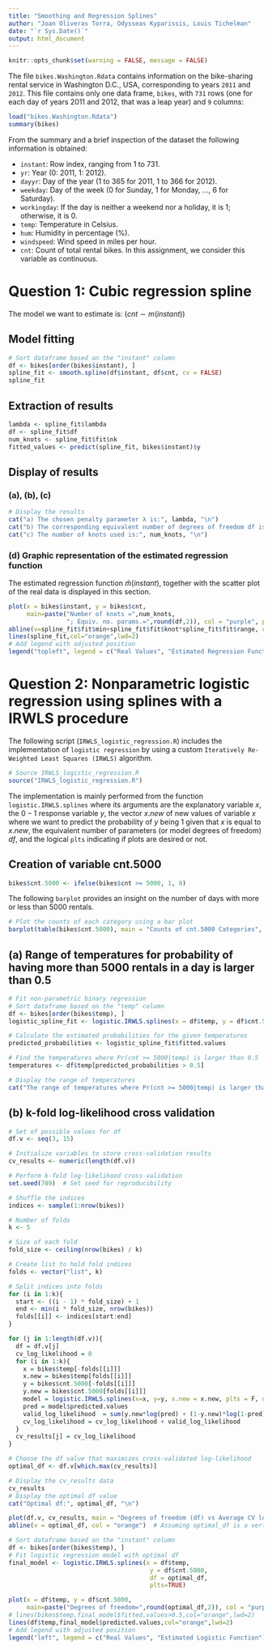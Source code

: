 ```yaml
---
title: "Smoothing and Regression Splines"
author: "Joan Oliveras Torra, Odysseas Kyparissis, Louis Tichelman"
date: "`r Sys.Date()`"
output: html_document
---
```


```r
knitr::opts_chunk$set(warning = FALSE, message = FALSE)
```

The file `bikes.Washington.Rdata` contains information on the bike-sharing rental service in Washington D.C., USA, corresponding to years `2011` and `2012`. This file contains only one data frame, `bikes`, with `731` rows (one for each day of years 2011 and 2012, that was a leap year) and `9` columns:

```r
load("bikes.Washington.Rdata")
summary(bikes)
```

From the summary and a brief inspection of the dataset the following information is obtained:

-   `instant`: Row index, ranging from 1 to 731.
-   `yr`: Year (0: 2011, 1: 2012).
-   `dayyr`: Day of the year (1 to 365 for 2011, 1 to 366 for 2012).
-   `weekday`: Day of the week (0 for Sunday, 1 for Monday, ..., 6 for Saturday).
-   `workingday`: If the day is neither a weekend nor a holiday, it is 1; otherwise, it is 0.
-   `temp`: Temperature in Celsius.
-   `hum`: Humidity in percentage (%).
-   `windspeed`: Wind speed in miles per hour.
-   `cnt`: Count of total rental bikes. In this assignment, we consider this variable as continuous.

# Question 1: Cubic regression spline

The model we want to estimate is: ($cnt \sim m(instant)$)

## Model fitting

```r
# Sort dataframe based on the "instant" column
df <- bikes[order(bikes$instant), ]
spline_fit <- smooth.spline(df$instant, df$cnt, cv = FALSE)
spline_fit
```

## Extraction of results

```r
lambda <- spline_fit$lambda
df <- spline_fit$df
num_knots <- spline_fit$fit$nk
fitted_values <- predict(spline_fit, bikes$instant)$y
```

## Display of results

### (a), (b), (c)

```r
# Display the results
cat("a) The chosen penalty parameter λ is:", lambda, "\n")
cat("b) The corresponding equivalent number of degrees of freedom df is:", df, "\n")
cat("c) The number of knots used is:", num_knots, "\n")
```

### (d) Graphic representation of the estimated regression function

The estimated regression function $\hat m(instant)$, together with the scatter plot of the real data is displayed in this section.


```r
plot(x = bikes$instant, y = bikes$cnt,
     main=paste("Number of knots =",num_knots,
                "; Equiv. no. params.=",round(df,2)), col = "purple", pch = 20)
abline(v=spline_fit$fit$min+spline_fit$fit$knot*spline_fit$fit$range, col=8, lty=2)
lines(spline_fit,col="orange",lwd=2)
# Add legend with adjusted position
legend("topleft", legend = c("Real Values", "Estimated Regression Function"), col = c("purple", "orange"), pch = c(20, NA), lwd = c(NA, 2), cex = 0.8)
```

# Question 2: Nonparametric logistic regression using splines with a IRWLS procedure

The following script (`IRWLS_logistic_regression.R`) includes the implementation of `logistic regression` by using a custom `Iteratively Re-Weighted Least Squares (IRWLS)` algorithm.

```r
# Source IRWLS_logistic_regression.R
source("IRWLS_logistic_regression.R")
```

The implementation is mainly performed from the function `logistic.IRWLS.splines` where its arguments are the explanatory variable $x$, the $0-1$ response variable $y$, the vector $x.new$ of new values of variable $x$ where we want to predict the probability of $y$ being $1$ given that $x$ is equal to $x.new$, the equivalent number of parameters (or model degrees of
freedom) $df$, and the logical `plts` indicating if plots are desired or not.

## Creation of variable cnt.5000

```r
bikes$cnt.5000 <- ifelse(bikes$cnt >= 5000, 1, 0)
```

The following `barplot` provides an insight on the number of days with more or less than $5000$ rentals.

```r
# Plot the counts of each category using a bar plot
barplot(table(bikes$cnt.5000), main = "Counts of cnt.5000 Categories", xlab = "cnt.5000", ylab = "Count", col = c("purple", "orange"), legend = c("0", "1"))
```

## (a) Range of temperatures for probability of having more than 5000 rentals in a day is larger than 0.5

```r
# Fit non-parametric binary regression
# Sort dataframe based on the "temp" column
df <- bikes[order(bikes$temp), ]
logistic_spline_fit <- logistic.IRWLS.splines(x = df$temp, y = df$cnt.5000, df = 6, plts=TRUE)

```

```r
# Calculate the estimated probabilities for the given temperatures
predicted_probabilities <- logistic_spline_fit$fitted.values
```



```r
# Find the temperatures where Pr(cnt >= 5000|temp) is larger than 0.5
temperatures <- df$temp[predicted_probabilities > 0.5]
```


```r
# Display the range of temperatures
cat("The range of temperatures where Pr(cnt >= 5000|temp) is larger than 0.5 is: [",min(temperatures),",",max(temperatures), "]\n")
```
## (b) k-fold log-likelihood cross validation

```r
# Set of possible values for df
df.v <- seq(3, 15)

# Initialize variables to store cross-validation results
cv_results <- numeric(length(df.v))

# Perform k-fold log-likelihood cross-validation
set.seed(789)  # Set seed for reproducibility

# Shuffle the indices
indices <- sample(1:nrow(bikes))

# Number of folds
k <- 5

# Size of each fold
fold_size <- ceiling(nrow(bikes) / k)

# Create list to hold fold indices
folds <- vector("list", k)

# Split indices into folds
for (i in 1:k){
  start <- ((i - 1) * fold_size) + 1
  end <- min(i * fold_size, nrow(bikes))
  folds[[i]] <- indices[start:end]
}

for (j in 1:length(df.v)){
  df = df.v[j]
  cv_log_likelihood = 0
  for (i in 1:k){
    x = bikes$temp[-folds[[i]]]
    x.new = bikes$temp[folds[[i]]]
    y = bikes$cnt.5000[-folds[[i]]]
    y.new = bikes$cnt.5000[folds[[i]]]
    model = logistic.IRWLS.splines(x=x, y=y, x.new = x.new, plts = F, df=df)
    pred = model$predicted.values
    valid_log_likelihood  = sum(y.new*log(pred) + (1-y.new)*log(1-pred))
    cv_log_likelihood = cv_log_likelihood + valid_log_likelihood
  }
  cv_results[j] = cv_log_likelihood
}

# Choose the df value that maximizes cross-validated log-likelihood
optimal_df <- df.v[which.max(cv_results)]
```


```r
# Display the cv_results data
cv_results
# Display the optimal df value
cat("Optimal df:", optimal_df, "\n")
```

```r
plot(df.v, cv_results, main = "Degrees of freedom (df) vs Average CV log-likelihood", xlab = "df", ylab = "Average CV log-likelihood",  col = "purple", pch = 20)
abline(v = optimal_df, col = "orange")  # Assuming optimal_df is a vertical line
```


```r
# Sort dataframe based on the "instant" column
df <- bikes[order(bikes$temp), ]
# Fit logistic regression model with optimal df
final_model <- logistic.IRWLS.splines(x = df$temp,
                                       y = df$cnt.5000,
                                       df = optimal_df,
                                       plts=TRUE)
```


```r
plot(x = df$temp, y = df$cnt.5000,
     main=paste("Degrees of freedom=",round(optimal_df,2)), col = "purple", pch = 20)
# lines(bikes$temp,final_model$fitted.values>0.5,col="orange",lwd=2)
lines(df$temp,final_model$predicted.values,col="orange",lwd=2)
# Add legend with adjusted position
legend("left", legend = c("Real Values", "Estimated Logistic Function"), col = c("purple", "orange"), pch = c(20, NA), lwd = c(NA, 2), cex = 0.5)
```

